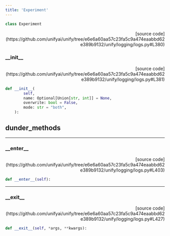 ```yaml
---
title: 'Experiment'
---
```


```python
class Experiment
```

<p align="right">[source code](https://github.com/unifyai/unify/tree/e6e6a60aa57c23fa5c9a474eaabbd62e389b9132/unify/logging/logs.py#L380)</p>



### \_\_init\_\_

<p align="right">[source code](https://github.com/unifyai/unify/tree/e6e6a60aa57c23fa5c9a474eaabbd62e389b9132/unify/logging/logs.py#L381)</p>

```python
def __init__(
        self,
        name: Optional[Union[str, int]] = None,
        overwrite: bool = False,
        mode: str = "both",
    ):
```



## dunder_methods

---

### \_\_enter\_\_

<p align="right">[source code](https://github.com/unifyai/unify/tree/e6e6a60aa57c23fa5c9a474eaabbd62e389b9132/unify/logging/logs.py#L403)</p>

```python
def __enter__(self):
```



---

### \_\_exit\_\_

<p align="right">[source code](https://github.com/unifyai/unify/tree/e6e6a60aa57c23fa5c9a474eaabbd62e389b9132/unify/logging/logs.py#L427)</p>

```python
def __exit__(self, *args, **kwargs):
```

